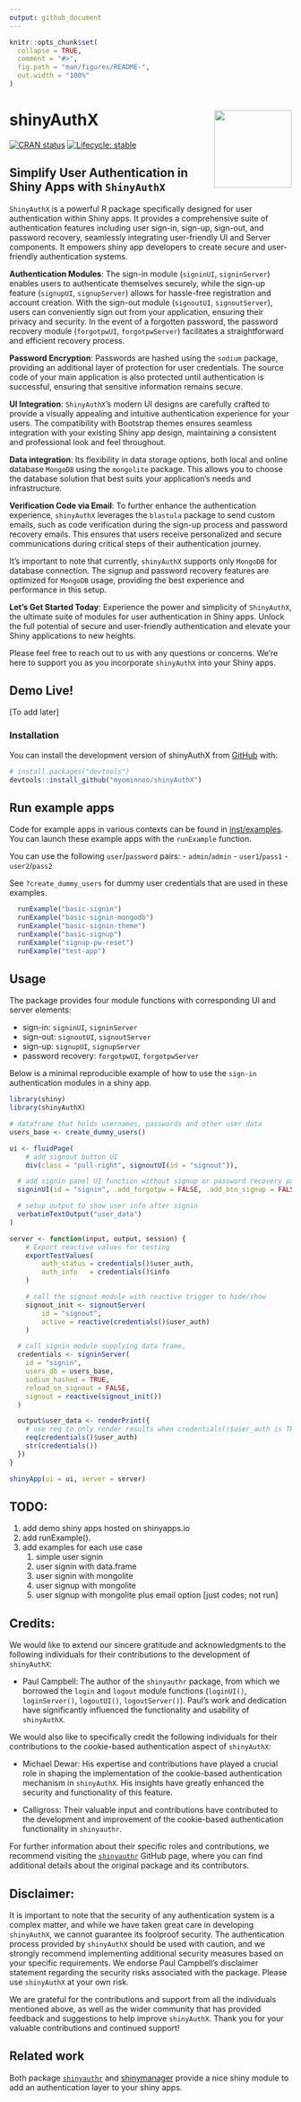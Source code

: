```yaml
---
output: github_document
---
```


<!-- README.md is generated from README.Rmd. Please edit that file -->

```r
knitr::opts_chunk$set(
  collapse = TRUE,
  comment = "#>",
  fig.path = "man/figures/README-",
  out.width = "100%"
)
```

# shinyAuthX <img src="man/figures/logo.png" align="right" height="138" />

<!-- badges: start -->
[![CRAN status](https://www.r-pkg.org/badges/version/shinyAuthX)](https://CRAN.R-project.org/package=shinyAuthX)
[![Lifecycle: stable](https://img.shields.io/badge/lifecycle-stable-brightgreen.svg)](https://lifecycle.r-lib.org/articles/stages.html#stable)
<!-- badges: end -->

## Simplify User Authentication in Shiny Apps with `ShinyAuthX`

`ShinyAuthX` is a powerful R package specifically designed for user authentication within Shiny apps. It provides a comprehensive suite of authentication features including user sign-in, sign-up, sign-out, and password recovery, seamlessly integrating user-friendly UI and Server components. It empowers shiny app developers to create secure and user-friendly authentication systems.   

**Authentication Modules**: The sign-in module (`signinUI`, `signinServer`) enables users to authenticate themselves securely, while the sign-up feature (`signupUI`, `signupServer`) allows for hassle-free registration and account creation. With the sign-out module (`signoutUI`, `signoutServer`), users can conveniently sign out from your application, ensuring their privacy and security. In the event of a forgotten password, the password recovery module (`forgotpwUI`, `forgotpwServer`) facilitates a straightforward and efficient recovery process.


**Password Encryption**: Passwords are hashed using the `sodium` package, providing an additional layer of protection for user credentials. The source code of your main application is also protected until authentication is successful, ensuring that sensitive information remains secure.

**UI Integration**: `ShinyAuthX`'s modern UI designs are carefully crafted to provide a visually appealing and intuitive authentication experience for your users. The compatibility with Bootstrap themes ensures seamless integration with your existing Shiny app design, maintaining a consistent and professional look and feel throughout.

**Data integration**: Its flexibility in data storage options, both local and online database `MongoDB` using the `mongolite` package. This allows you to choose the database solution that best suits your application's needs and infrastructure.

**Verification Code via Email**: To further enhance the authentication experience, `shinyAuthX` leverages the `blastula` package to send custom emails, such as code verification during the sign-up process and password recovery emails. This ensures that users receive personalized and secure communications during critical steps of their authentication journey.

It's important to note that currently, `shinyAuthX` supports only `MongoDB` for database connection. The signup and password recovery features are optimized for `MongoDB` usage, providing the best experience and performance in this setup.

**Let's Get Started Today**: Experience the power and simplicity of `ShinyAuthX`, the ultimate suite of modules for user authentication in Shiny apps. Unlock the full potential of secure and user-friendly authentication and elevate your Shiny applications to new heights.

Please feel free to reach out to us with any questions or concerns. We're here to support you as you incorporate `shinyAuthX` into your Shiny apps.


## Demo Live!

[To add later]

### Installation

You can install the development version of shinyAuthX from [GitHub](https://github.com/) with:

``` r
# install.packages("devtools")
devtools::install_github("myominnoo/shinyAuthX")
```


## Run example apps

Code for example apps in various contexts can be found in [inst/examples](inst/examples). You can launch these example apps with the `runExample` function. 

You can use the following `user`/`password` pairs: 
- `admin`/`admin`
- `user1`/`pass1`
- `user2`/`pass2`

See `?create_dummy_users` for dummy user credentials that are used in these examples.  

``` r
  runExample("basic-signin")
  runExample("basic-signin-mongodb")
  runExample("basic-signin-theme")
  runExample("basic-signup")
  runExample("signup-pw-reset")
  runExample("test-app")
```

## Usage

The package provides four module functions with corresponding UI and server elements:

- sign-in: `signinUI`, `signinServer`
- sign-out: `signoutUI`, `signoutServer`
- sign-up: `signupUI`, `signupServer`
- password recovery: `forgotpwUI`, `forgotpwServer`


Below is a minimal reproducible example of how to use the `sign-in` authentication modules in a shiny app. 


```r

library(shiny)
library(shinyAuthX)

# dataframe that holds usernames, passwords and other user data
users_base <- create_dummy_users()

ui <- fluidPage(
	# add signout button UI
	div(class = "pull-right", signoutUI(id = "signout")),

  # add signin panel UI function without signup or password recovery panel
  signinUI(id = "signin", .add_forgotpw = FALSE, .add_btn_signup = FALSE),

  # setup output to show user info after signin
  verbatimTextOutput("user_data")
)

server <- function(input, output, session) {
	# Export reactive values for testing
	exportTestValues(
		auth_status = credentials()$user_auth,
		auth_info   = credentials()$info
	)

	# call the signout module with reactive trigger to hide/show
	signout_init <- signoutServer(
		id = "signout",
		active = reactive(credentials()$user_auth)
	)

  # call signin module supplying data frame,
  credentials <- signinServer(
    id = "signin",
    users_db = users_base,
    sodium_hashed = TRUE,
    reload_on_signout = FALSE,
    signout = reactive(signout_init())
  )

  output$user_data <- renderPrint({
    # use req to only render results when credentials()$user_auth is TRUE
    req(credentials()$user_auth)
    str(credentials())
  })
}

shinyApp(ui = ui, server = server)
```


## TODO:

1. add demo shiny apps hosted on shinyapps.io
2. add runExample(). 
3. add examples for each use case
	1. simple user signin 
	2. user signin with data.frame
	3. user signin with mongolite
	4. user signup with mongolite 
	5. user signup with mongolite plus email option [just codes; not run]


## Credits: 

We would like to extend our sincere gratitude and acknowledgments to the following individuals for their contributions to the development of `shinyAuthX`:

- Paul Campbell: The author of the `shinyauthr` package, from which we borrowed the `login` and `logout` module functions (`loginUI()`, `loginServer()`, `logoutUI()`, `logoutServer()`). Paul's work and dedication have significantly influenced the functionality and usability of `shinyAuthX`.

We would also like to specifically credit the following individuals for their contributions to the cookie-based authentication aspect of `shinyAuthX`:

- Michael Dewar: His expertise and contributions have played a crucial role in shaping the implementation of the cookie-based authentication mechanism in `shinyAuthX`. His insights have greatly enhanced the security and functionality of this feature.

- Calligross: Their valuable input and contributions have contributed to the development and improvement of the cookie-based authentication functionality in `shinyauthr`. 

For further information about their specific roles and contributions, we recommend visiting the [`shinyauthr`](https://github.com/PaulC91/shinyauthr) GitHub page, where you can find additional details about the original package and its contributors.

## Disclaimer: 

It is important to note that the security of any authentication system is a complex matter, and while we have taken great care in developing `shinyAuthX`, we cannot guarantee its foolproof security. The authentication process provided by `shinyAuthX` should be used with caution, and we strongly recommend implementing additional security measures based on your specific requirements. We endorse Paul Campbell's disclaimer statement regarding the security risks associated with the package. Please use `shinyAuthX` at your own risk.

We are grateful for the contributions and support from all the individuals mentioned above, as well as the wider community that has provided feedback and suggestions to help improve `shinyAuthX`. Thank you for your valuable contributions and continued support!

## Related work

Both package [`shinyauthr`](https://github.com/PaulC91/shinyauthr) and [shinymanager](https://github.com/datastorm-open/shinymanager/) provide a nice shiny module to add an authentication layer to your shiny apps.
